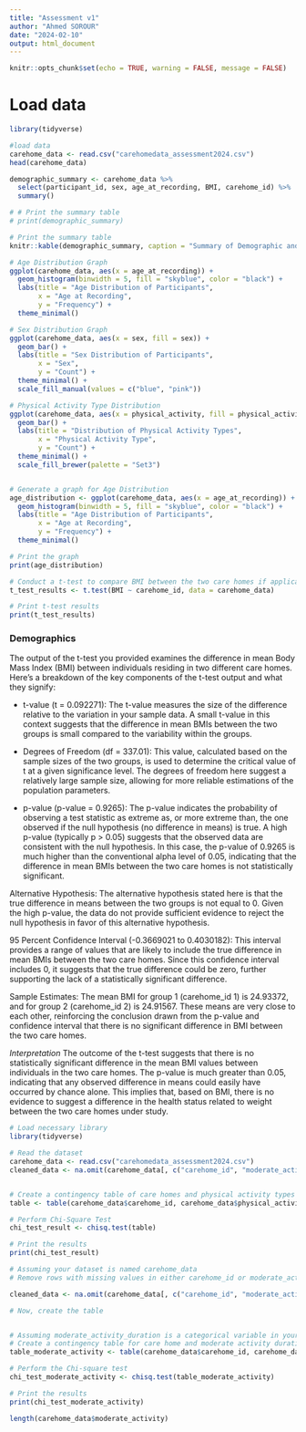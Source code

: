 ```yaml
---
title: "Assessment v1"
author: "Ahmed SOROUR"
date: "2024-02-10"
output: html_document
---
```


```r
knitr::opts_chunk$set(echo = TRUE, warning = FALSE, message = FALSE)
```


# Load data 

```r
library(tidyverse)

#load data
carehome_data <- read.csv("carehomedata_assessment2024.csv")
head(carehome_data)

demographic_summary <- carehome_data %>%
  select(participant_id, sex, age_at_recording, BMI, carehome_id) %>%
  summary()

# # Print the summary table
# print(demographic_summary)

# Print the summary table
knitr::kable(demographic_summary, caption = "Summary of Demographic and Baseline Characteristics")

# Age Distribution Graph
ggplot(carehome_data, aes(x = age_at_recording)) +
  geom_histogram(binwidth = 5, fill = "skyblue", color = "black") +
  labs(title = "Age Distribution of Participants",
       x = "Age at Recording",
       y = "Frequency") +
  theme_minimal()

# Sex Distribution Graph
ggplot(carehome_data, aes(x = sex, fill = sex)) +
  geom_bar() +
  labs(title = "Sex Distribution of Participants",
       x = "Sex",
       y = "Count") +
  theme_minimal() +
  scale_fill_manual(values = c("blue", "pink"))

# Physical Activity Type Distribution
ggplot(carehome_data, aes(x = physical_activity, fill = physical_activity)) +
  geom_bar() +
  labs(title = "Distribution of Physical Activity Types",
       x = "Physical Activity Type",
       y = "Count") +
  theme_minimal() +
  scale_fill_brewer(palette = "Set3")


# Generate a graph for Age Distribution
age_distribution <- ggplot(carehome_data, aes(x = age_at_recording)) +
  geom_histogram(binwidth = 5, fill = "skyblue", color = "black") +
  labs(title = "Age Distribution of Participants",
       x = "Age at Recording",
       y = "Frequency") +
  theme_minimal()

# Print the graph
print(age_distribution)

# Conduct a t-test to compare BMI between the two care homes if applicable
t_test_results <- t.test(BMI ~ carehome_id, data = carehome_data)

# Print t-test results
print(t_test_results)


```
### Demographics 

The output of the t-test you provided examines the difference in mean Body Mass Index (BMI) between individuals residing in two different care homes. Here's a breakdown of the key components of the t-test output and what they signify:

* t-value (t = 0.092271): The t-value measures the size of the difference relative to the variation in your sample data. A small t-value in this context suggests that the difference in mean BMIs between the two groups is small compared to the variability within the groups.

*  Degrees of Freedom (df = 337.01): This value, calculated based on the sample sizes of the two groups, is used to determine the critical value of t at a given significance level. The degrees of freedom here suggest a relatively large sample size, allowing for more reliable estimations of the population parameters.

*  p-value (p-value = 0.9265): The p-value indicates the probability of observing a test statistic as extreme as, or more extreme than, the one observed if the null hypothesis (no difference in means) is true. A high p-value (typically p > 0.05) suggests that the observed data are consistent with the null hypothesis. In this case, the p-value of 0.9265 is much higher than the conventional alpha level of 0.05, indicating that the difference in mean BMIs between the two care homes is not statistically significant.

Alternative Hypothesis: The alternative hypothesis stated here is that the true difference in means between the two groups is not equal to 0. Given the high p-value, the data do not provide sufficient evidence to reject the null hypothesis in favor of this alternative hypothesis.

95 Percent Confidence Interval (-0.3669021 to 0.4030182): This interval provides a range of values that are likely to include the true difference in mean BMIs between the two care homes. Since this confidence interval includes 0, it suggests that the true difference could be zero, further supporting the lack of a statistically significant difference.

Sample Estimates: The mean BMI for group 1 (carehome_id 1) is 24.93372, and for group 2 (carehome_id 2) is 24.91567. These means are very close to each other, reinforcing the conclusion drawn from the p-value and confidence interval that there is no significant difference in BMI between the two care homes.

*Interpretation*
The outcome of the t-test suggests that there is no statistically significant difference in the mean BMI values between individuals in the two care homes. The p-value is much greater than 0.05, indicating that any observed difference in means could easily have occurred by chance alone. This implies that, based on BMI, there is no evidence to suggest a difference in the health status related to weight between the two care homes under study.


```r
# Load necessary library
library(tidyverse)

# Read the dataset
carehome_data <- read.csv("carehomedata_assessment2024.csv")
cleaned_data <- na.omit(carehome_data[, c("carehome_id", "moderate_activity_duration")])


# Create a contingency table of care homes and physical activity types
table <- table(carehome_data$carehome_id, carehome_data$physical_activity)

# Perform Chi-Square Test
chi_test_result <- chisq.test(table)

# Print the results
print(chi_test_result)

# Assuming your dataset is named carehome_data
# Remove rows with missing values in either carehome_id or moderate_activity_duration

cleaned_data <- na.omit(carehome_data[, c("carehome_id", "moderate_activity_duration")])

# Now, create the table


# Assuming moderate_activity_duration is a categorical variable in your dataset
# Create a contingency table for care home and moderate activity duration
table_moderate_activity <- table(carehome_data$carehome_id, carehome_data$moderate_activity_duration)

# Perform the Chi-square test
chi_test_moderate_activity <- chisq.test(table_moderate_activity)

# Print the results
print(chi_test_moderate_activity)

length(carehome_data$moderate_activity)
```

